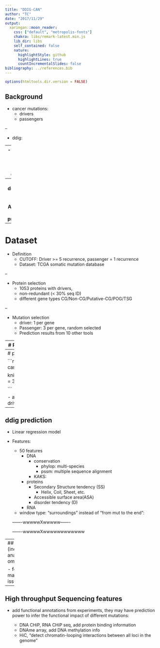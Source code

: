 ```yaml
---
title: "DDIG-CAN"
author: "TC"
date: "2017/11/29"
output:
  xaringan::moon_reader:
    css: ["default", "metropolis-fonts"]
    chakra: libs/remark-latest.min.js
    lib_dir: libs
    self_contained: false
    nature:
      highlightStyle: github
      highlightLines: true
      countIncrementalSlides: false
bibliography: ../references.bib
---
```


```r
options(htmltools.dir.version = FALSE)
```


## Background

- cancer mutations:   
    - drivers  
    - passengers  

--

- ddig:

--
    - ddig_in  
    - ddig_fs  
    - ddig_sn
--
    - **ddig_can** cancer specific  
**A cancer driver predictor**

---
# Dataset

- Definition
    - CUTOFF: Driver >= 5 recurrence, passenger = 1 recurrence  
    - Dataset: TCGA somatic mutation database 

--

- Protein selection
    - 1053 proteins with drivers, 
    - non-redundant (< 30% seq ID)
    - different gene types CG/Non-CG/Putative-CG/POG/TSG

--

- Mutation selection
    - driver: 1 per gene
    - Passenger: 3 per gene, random selected
    - Prediction results from 10 other tools

---
# Raw data summary (missense)

```r
load("~/GIT/ddig-can/data/tmp.stat.rda")
knitr::kable(tmp,format="html",digits = 3)
```

- Driver mutations: observed in >= 5 patients , 
- passenger mutations: observed in 1 patients;

---
# predicted by other drivers

```r
load("~/GIT/ddig-can/data/othertools.rda")

knitr::kable(df,format="html",digits = 3)

```

- a total of 4212 mutations (1053 driver & 3159 passengers)

---
## ddig prediction 

- Linear regression model

- Features:
  - 50 features  
    - DNA  
        - conservation  
            - phylop: multi-species  
            - pssm: multiple sequence alignment  
        - KAKS:   
    - proteins  
        - Secondary Structure tendency (SS)  
            - Helix, Coil, Sheet, etc.  
        - Accessible surface area(ASA)  
        - disorder tendency (D)  
    - RNA 
    
  - window type: "surroundings" instead of "from mut to the end":
  
  -------wwwwwXwwwww-------
  
  -------wwwwwXwwwwwwwwwwww
  
---
## (incorrect analysis omitted)


- feature mapping issues




---
## High throughput Sequencing features

- add functional annotations from experiments, they may have prediction power to infer the functional impact of different mutations:

   - DNA CHiP, RNA CHiP seq, add protein binding information
   - DNAme array, add DNA methylation info
   - HiC, "detect chromatin-looping interactions between all loci in the genome"

